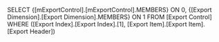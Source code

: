 SELECT {[mExportControl].[mExportControl].MEMBERS} ON 0, {[Export Dimension].[Export Dimension].MEMBERS} ON 1 FROM [Export Control] WHERE ([Export Index].[Export Index].[1], [Export Item].[Export Item].[Export Header])